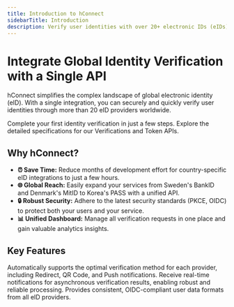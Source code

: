 ```yaml
---
title: Introduction to hConnect
sidebarTitle: Introduction
description: Verify user identities with over 20+ electronic IDs (eIDs) worldwide through a single API.
---
```


# Integrate Global Identity Verification with a Single API

hConnect simplifies the complex landscape of global electronic identity (eID). With a single integration, you can securely and quickly verify user identities through more than 20 eID providers worldwide.

<CardGroup cols={2}>
  <Card title="Quickstart in 5 Minutes" href="/quickstart" icon="rocket-launch">
    Complete your first identity verification in just a few steps.
  </Card>
  <Card title="API Reference" href="/api-reference/verifications/create" icon="code">
    Explore the detailed specifications for our Verifications and Token APIs.
  </Card>
</CardGroup>

## Why hConnect?

- **⏰ Save Time:** Reduce months of development effort for country-specific eID integrations to just a few hours.
- **🌐 Global Reach:** Easily expand your services from Sweden's BankID and Denmark's MitID to Korea's PASS with a unified API.
- **🔒 Robust Security:** Adhere to the latest security standards (PKCE, OIDC) to protect both your users and your service.
- **📊 Unified Dashboard:** Manage all verification requests in one place and gain valuable analytics insights.

## Key Features

<CardGroup>
  <Card title="Multi-Flow Support" icon="projector-screen-chart">
    Automatically supports the optimal verification method for each provider, including Redirect, QR Code, and Push notifications.
  </Card>
  <Card title="Real-time Webhooks" icon="plugs-connected">
    Receive real-time notifications for asynchronous verification results, enabling robust and reliable processing.
  </Card>
  <Card title="Standardized Responses" icon="files">
    Provides consistent, OIDC-compliant user data formats from all eID providers.
  </Card>
</CardGroup>